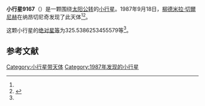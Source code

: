 {{Infobox planet
| bgcolour = #FFFFC0
| name = 9167 Kharkiv
| symbol = 
| image = 
| caption = 
| discovery = yes
| discovery_ref = 
| discoverer = [[柳德米拉·切爾尼赫|柳德米拉·切爾尼赫]]
| discovery_site = [[纳昂切尼奇|纳昂切尼奇]] 
| discovered = 1987年9月18日
| designations = yes
| mp_name = 
| named_after = 
| alt_names = 1987 SS17/ 1981 SP2
| mp_category = [[主带小行星|主带小行星]]
| orbit_ref = <ref name="a">[http://ssd.jpl.nasa.gov/sbdb.cgi?sstr=9167 9167 Kharkiv] {{Wayback|url=http://ssd.jpl.nasa.gov/sbdb.cgi?sstr=9167 |date=20201124034624 }}，小行星數據庫瀏覽器（JPL Small-Body Database Browser）－[[美国国家航空航天局|美国国家航空航天局]]喷气推进实验室</ref>
| epoch = 2456400.5 (2013年4月18日更新)
| aphelion = {{convert|3.670618911774539|AU|km|3|abbr=on|lk=out}}
| perihelion = {{convert|2.617176817545078|AU|km|3|abbr=on}}
| semimajor = {{convert|3.143897864659809|AU|km|3|abbr=on}}
| eccentricity = 0.167537582
| period = 2036.109218 [[日|日]]<br />5.57[[儒略年|儒略年]]
| avg_speed = 
| inclination = 6.954459192028347
| asc_node = 359.8816878844426
| mean_anomaly = 
| arg_peri = 325.5386253455579
| satellites = 
| physical_characteristics = yes
| dimensions = 
| mass = 
| density = 
| surface_grav = 
| escape_velocity = 
| sidereal_day = 
| axial_tilt = 
| pole_ecliptic_lat = 
| pole_ecliptic_lon = 
| albedo = 
| temperatures= 
| temp_name1 = 
| mean_temp_1 = 
| max_temp_1 = 
| temp_name2 = 
| max_temp_2 = 
| spectral_type = 
| abs_magnitude = 325.5386253455579
}}

'''小行星9167'''（{{lang-en|9167 Kharkiv}}）是一颗围绕[[太阳|太阳]][[公转|公转]]的[[小行星|小行星]]。1987年9月18日，[[柳德米拉·切爾尼赫|柳德米拉·切爾尼赫]]在纳昂切尼奇发现了此天体<ref name="a" /><ref>{{cite news|title=小行星列表|url=http://cfa-www.harvard.edu/iau/lists/NumberedMPs.txt|accessdate=2013-07-08|newspaper=哈佛大学|archive-date=2008-05-17|archive-url=https://web.archive.org/web/20080517010638/http://cfa-www.harvard.edu/iau/lists/NumberedMPs.txt|dead-url=no}}</ref>。

这颗小行星的[[绝对星等|绝对星等]]为325.5386253455579等<ref name="a" />。

==参考文献==
{{reflist}}
{{Minor Planet Number|[[小行星9166|小行星9166]]|[[小行星9168|小行星9168]]}}

{{小天体}}

[[Category:小行星带天体|Category:小行星带天体]]
[[Category:1987年发现的小行星|Category:1987年发现的小行星]]

{{asteroid-stub}}